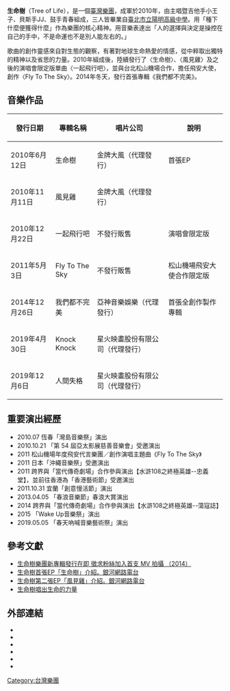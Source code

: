 {{multiple issues|
{{copyedit|time=2014-11-06T10:09:37+00:00}}
{{inappropriate tone|time=2017-10-29T03:48:02+00:00}}
{{fansite|time=2017-10-29T03:48:02+00:00}}
{{dead end|time=2017-10-29T03:48:02+00:00}}
{{prose|time=2017-10-29T03:48:02+00:00}}
}}
{{Infobox musical artist
| name            = 生命樹
| image           =
| image_size      = 
| landscape       = <!-- 宽图像请填yes，否则会留出空白 -->
| alt             = 
| caption         = 
| background      =  group_or_band
| alias           = 
| origin          = 
| genre           = 華語流行音樂
| years_active    = 2010年至今
| label           = 植光土壤音創
| associated_acts = 
| website         = [http://www.treeoflifeband.com/ 生命樹官方網站]
| current_members = 
* [[小王子_(生命樹)|小王子]]（主唱＆吉他手）
* JJ（貝斯手）
* 青春（鼓手）
| past_members    = 
}}
'''生命樹'''（Tree of Life），是一個[[臺灣|臺灣]][[樂團|樂團]]，成軍於2010年，由主唱暨吉他手小王子、貝斯手JJ、鼓手青春組成，三人皆畢業自[[臺北市立陽明高級中學|臺北市立陽明高級中學]]。用「種下什麼便獲得什麼」作為樂團的核心精神。用音樂表達出「人的選擇與決定是操控在自己的手中，不是命運也不是別人能左右的。」

歌曲的創作靈感來自對生態的觀察，有著對地球生命熱愛的情感，從中粹取出獨特的精神以及省思的力量。2010年組成後，陸續發行了〈生命樹〉、〈風見雞〉及之後的演唱會限定版單曲〈一起飛行吧〉，並與台北松山機場合作，擔任飛安大使，創作〈Fly To The Sky〉。2014年冬天，發行首張專輯《我們都不完美》。

== 音樂作品 ==
{| class="wikitable"
|-
! 發行日期 !! 專輯名稱 !! 唱片公司 !! 說明
|-
| 2010年6月12日 || 生命樹 || 金牌大風（代理發行） || 首張EP
|-
| 2010年11月11日 || 風見雞 || 金牌大風（代理發行） || 
|-
| 2010年12月22日 || 一起飛行吧 || 不發行販售 || 演唱會限定版
|-
| 2011年5月3日 || Fly To The Sky || 不發行販售 || 松山機場飛安大使合作限定版
|-
| 2014年12月26日 || 我們都不完美 || 亞神音樂娛樂（代理發行）|| 首張全創作製作專輯
|-
| 2019年4月30日 || Knock Knock || 星火映畫股份有限公司（代理發行）|| 
|-
| 2019年12月6日 || 人間失格 || 星火映畫股份有限公司（代理發行）|| 
|}

==重要演出經歷==
*2010.07      恆春「灣島音樂祭」演出
*2010.10.21   「第 54 屆亞太影展慈善音樂會」受邀演出
*2011         松山機場年度飛安代言樂團／創作演唱主題曲《Fly To The Sky》
*2011         日本「沖繩音樂祭」受邀演出
*2011         跨界與「當代傳奇劇場」合作參與演出【水滸108之終極英雄--忠義堂】，並前往香港為「香港藝術節」受邀演出
*2011.10.31   宜蘭「創意慢活節」演出
*2013.04.05   「春浪音樂節」春浪大賞演出
*2014         跨界與「當代傳奇劇場」合作參與演出【水滸108之終極英雄--蕩寇誌】
*2015         「Wake Up音樂祭」演出
*2019.05.05   「春天吶喊音樂藝術祭」演出

== 參考文獻 ==
* [http://si.secda.info/wp_music/?p=1165 生命樹樂團新專輯發行在即 徵求粉絲加入首支 MV 拍攝 （2014）] {{Wayback|url=http://si.secda.info/wp_music/?p=1165 |date=20190828173052 }}
* [http://www.iwant-radio.com/showinformation.php?sisn=14840 生命樹首張EP「生命樹」介紹。銀河網路電台] {{Wayback|url=http://www.iwant-radio.com/showinformation.php?sisn=14840 |date=20190824174300 }}
* [http://radiofull.iwant-in.net/showinformation.php?sisn=23584 生命樹第二張EP「風見雞」介紹。銀河網路電台] {{Wayback|url=http://radiofull.iwant-in.net/showinformation.php?sisn=23584 |date=20190828125138 }}
* [http://old.ohmygod.org.tw/teenager/teen187.htm 生命樹唱出生命的力量] {{Wayback|url=http://old.ohmygod.org.tw/teenager/teen187.htm |date=20170707105039 }}

== 外部連結 ==
*{{official|http://www.treeoflifeband.com/}}
*{{Facebook|treeoflife.official.fanpage}}
*{{Instagram|treeoflife_official_ig}}
*{{Twitter|TOLTaiwan}}
*{{YouTube|u=treeoflifetube}}
*{{Sinaweibo|treeoflifeband}}


[[Category:台灣樂團|Category:台灣樂團]]